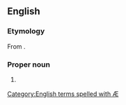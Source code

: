 ==English==

===Etymology===
From {{etyl|ML.}}.

===Proper noun===
{{en-proper noun}}

# {{rfquote-sense}} {{archaic spelling of|[[Judea#English|Judea]]}}

[[Category:English terms spelled with Æ]]